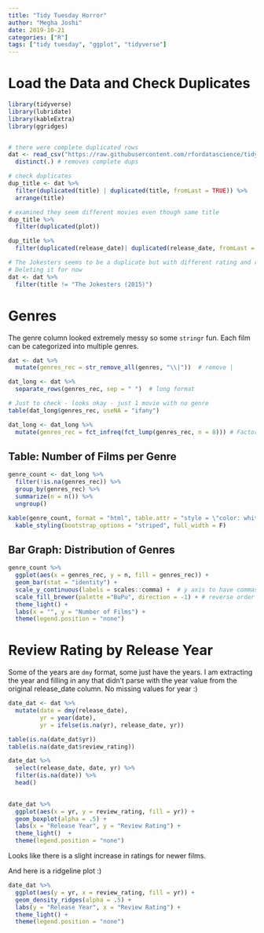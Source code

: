 ```yaml
---
title: "Tidy Tuesday Horror"
author: "Megha Joshi"
date: 2019-10-21
categories: ["R"]
tags: ["tidy tuesday", "ggplot", "tidyverse"]
---
```



# Load the Data and Check Duplicates

```r
library(tidyverse)
library(lubridate)
library(kableExtra)
library(ggridges)


# there were complete duplicated rows
dat <- read_csv("https://raw.githubusercontent.com/rfordatascience/tidytuesday/master/data/2019/2019-10-22/horror_movies.csv") %>%
  distinct(.) # removes complete dups

# check duplicates
dup_title <- dat %>%
  filter(duplicated(title) | duplicated(title, fromLast = TRUE)) %>%
  arrange(title)

# examined they seem different movies even though same title
dup_title %>%
  filter(duplicated(plot))

dup_title %>%
  filter(duplicated(release_date)| duplicated(release_date, fromLast = TRUE))

# The Jokesters seems to be a duplicate but with different rating and run time
# Deleting it for now
dat <- dat %>%
  filter(title != "The Jokesters (2015)")

```

# Genres

The genre column looked extremely messy so some `stringr` fun. Each film can be categorized into multiple genres. 

```r
dat <- dat %>%
  mutate(genres_rec = str_remove_all(genres, "\\|"))  # remove |

dat_long <- dat %>% 
  separate_rows(genres_rec, sep = " ")  # long format

# Just to check - looks okay - just 1 movie with no genre
table(dat_long$genres_rec, useNA = "ifany")

dat_long <- dat_long %>%
  mutate(genres_rec = fct_infreq(fct_lump(genres_rec, n = 8))) # Factor keeping 8 most frequent categories and lumping the rest to Other and order the factor by frequency
```

## Table: Number of Films per Genre

```r
genre_count <- dat_long %>%
  filter(!is.na(genres_rec)) %>%
  group_by(genres_rec) %>%
  summarize(n = n()) %>%
  ungroup() 

kable(genre_count, format = "html", table.attr = "style = \"color: white;\"") %>%
  kable_styling(bootstrap_options = "striped", full_width = F)
```

## Bar Graph: Distribution of Genres

```r
genre_count %>%
  ggplot(aes(x = genres_rec, y = n, fill = genres_rec)) +
  geom_bar(stat = "identity") + 
  scale_y_continuous(labels = scales::comma) +  # y axis to have commas 
  scale_fill_brewer(palette ="BuPu", direction = -1) + # reverse order the palette
  theme_light() + 
  labs(x = "", y = "Number of Films") + 
  theme(legend.position = "none")
```


# Review Rating by Release Year

Some of the years are `dmy` format, some just have the years. I am extracting the year and filling in any that didn't parse with the year value from the original release_date column. No missing values for year :) 

```r
date_dat <- dat %>%
  mutate(date = dmy(release_date),
         yr = year(date),
         yr = ifelse(is.na(yr), release_date, yr))

table(is.na(date_dat$yr))
table(is.na(date_dat$review_rating))

date_dat %>%
  select(release_date, date, yr) %>%
  filter(is.na(date)) %>%
  head()

  
date_dat %>%  
  ggplot(aes(x = yr, y = review_rating, fill = yr)) +
  geom_boxplot(alpha = .5) + 
  labs(x = "Release Year", y = "Review Rating") + 
  theme_light()  + 
  theme(legend.position = "none")
```


Looks like there is a slight increase in ratings for newer films.


And here is a ridgeline plot :)

```r
date_dat %>%  
  ggplot(aes(y = yr, x = review_rating, fill = yr)) +
  geom_density_ridges(alpha = .5) + 
  labs(y = "Release Year", x = "Review Rating") +
  theme_light() + 
  theme(legend.position = "none")
```




